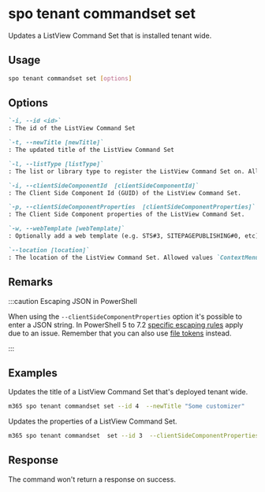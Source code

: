 
# spo tenant commandset set

Updates a ListView Command Set that is installed tenant wide.

## Usage

```sh
spo tenant commandset set [options]
```

## Options

```md definition-list
`-i, --id <id>`
: The id of the ListView Command Set

`-t, --newTitle [newTitle]`
: The updated title of the ListView Command Set

`-l, --listType [listType]`
: The list or library type to register the ListView Command Set on. Allowed values `List` or `Library`.

`-i, --clientSideComponentId  [clientSideComponentId]`
: The Client Side Component Id (GUID) of the ListView Command Set.

`-p, --clientSideComponentProperties  [clientSideComponentProperties]`
: The Client Side Component properties of the ListView Command Set.

`-w, --webTemplate [webTemplate]`
: Optionally add a web template (e.g. STS#3, SITEPAGEPUBLISHING#0, etc) as a filter for what kind of sites the ListView Command Set is registered on.

`--location [location]`
: The location of the ListView Command Set. Allowed values `ContextMenu`, `CommandBar` or `Both`. Defaults to `CommandBar`.
```

<Global />

## Remarks

:::caution Escaping JSON in PowerShell

When using the `--clientSideComponentProperties` option it's possible to enter a JSON string. In PowerShell 5 to 7.2 [specific escaping rules](./../../../user-guide/using-cli.mdx#escaping-double-quotes-in-powershell) apply due to an issue. Remember that you can also use [file tokens](./../../../user-guide/using-cli.mdx#passing-complex-content-into-cli-options) instead.

:::

## Examples

Updates the title of a ListView Command Set that's deployed tenant wide.

```sh
m365 spo tenant commandset set --id 4  --newTitle "Some customizer"
```

Updates the properties of a ListView Command Set.

```sh
m365 spo tenant commandset  set --id 3  --clientSideComponentProperties '{ "someProperty": "Some value" }'
```

## Response

The command won't return a response on success.
